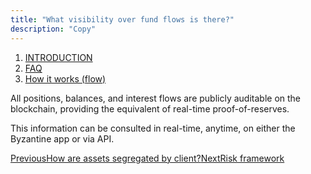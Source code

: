 ```yaml
---
title: "What visibility over fund flows is there?"
description: "Copy"
---
```


1. [INTRODUCTION](/documentation/introduction)
2. [FAQ](/documentation/introduction/faq)
3. [How it works (flow)](/documentation/introduction/faq/how-it-works-flow)

All positions, balances, and interest flows are publicly auditable on the blockchain, providing the equivalent of real-time proof-of-reserves.

This information can be consulted in real-time, anytime, on either the Byzantine app or via API.

[PreviousHow are assets segregated by client?](/documentation/introduction/faq/how-it-works-flow/how-are-assets-segregated-by-client)[NextRisk framework](/documentation/introduction/faq/risk-framework)
